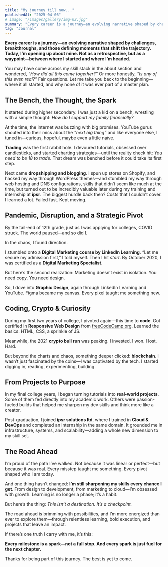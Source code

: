```yaml
---
title: "My journey till now..."
publishedAt: "2025-04-06"
# image: "/images/gallery/img-02.jpg"
summary: "Every career is a journey—an evolving narrative shaped by challenges, breakthroughs, and those defining moments that shift the trajectory."
tag: "Journal"
---
```


**Every career is a journey—an evolving narrative shaped by challenges, breakthroughs, and those defining moments that shift the trajectory. Today, I’m opening up about mine. Not as a retrospective, but as a waypoint—between where I started and where I’m headed.**

You may have come across my skill stack in the about section and wondered, _“How did all this come together?”_ Or more honestly, _“Is any of this even real?”_ Fair questions. Let me take you back to the beginning—where it all started, and why none of it was ever part of a master plan.

## The Bench, the Thought, the Spark

It started during higher secondary. I was just a kid on a bench, wrestling with a simple thought: _How do I support my family financially?_

At the time, the internet was buzzing with big promises. YouTube gurus shouted into their mics about the _“next big thing”_ and like everyone else, I tuned in—curious, hopeful, maybe even a little naïve.

**Trading** was the first rabbit hole. I devoured tutorials, obsessed over candlesticks, and started charting strategies—until the reality check hit: _You need to be 18 to trade_. That dream was benched before it could take its first step.

Next came **dropshipping and blogging**. I spun up stores on Shopify, and hacked my way through WordPress themes—and stumbled my way through web hosting and DNS configurations, skills that didn’t seem like much at the time, but turned out to be incredibly valuable later during my training and internship at **ipsr**. The biggest hurdle back then? Costs that I couldn’t cover. I learned a lot. Failed fast. Kept moving.

## Pandemic, Disruption, and a Strategic Pivot

By the tail-end of 12th grade, just as I was applying for colleges, COVID struck. The world paused—and so did I.

In the chaos, I found direction.

I stumbled onto a **Digital Marketing course by LinkedIn Learning**. “Let me secure my admission first,” I told myself. Then I hit _start_. By October 2020, I was certified as a **Digital Marketing Specialist**.

But here’s the second realization: Marketing doesn’t exist in isolation. You need copy. You need design.

So, I dove into **Graphic Design**, again through LinkedIn Learning and YouTube. Figma became my canvas. Every pixel taught me something new.

## Coding, Crypto & Curiosity

During my first two years of college, I pivoted again—this time to **code**. Got certified in **Responsive Web Design** from [freeCodeCamp.org](https://freeCodeCamp.org). Learned the basics: HTML, CSS, a sprinkle of JS.

Meanwhile, the 2021 **crypto bull run** was peaking. I invested. I won. I lost. Hard.

But beyond the charts and chaos, something deeper clicked: **blockchain**. I wasn’t just fascinated by the coins—I was captivated by the tech. I started digging in, reading, experimenting, building.

## From Projects to Purpose
In my final college years, I began turning tutorials into **real-world projects**. Some of them fed directly into my academic work. Others were passion-fueled builds that helped me sharpen my dev skills and think more like a creator.

Post-graduation, I joined **ipsr solutions ltd**, where I trained in **Cloud & DevOps** and completed an internship in the same domain. It grounded me in infrastructure, systems, and scalability—adding a whole new dimension to my skill set.

## The Road Ahead

I’m proud of the path I’ve walked. Not because it was linear or perfect—but because it was real. Every misstep taught me something. Every pivot shaped who I am today.

And one thing hasn’t changed: **I’m still sharpening my skills every chance I get**. From design to development, from marketing to cloud—I’m obsessed with growth. Learning is no longer a phase; it’s a habit.

But here’s the thing: _This isn’t a destination. It’s a checkpoint._

The road ahead is brimming with possibilities, and I’m more energized than ever to explore them—through relentless learning, bold execution, and projects that leave an impact.

If there’s one truth I carry with me, it’s this:

**Every milestone is a spark—not a full stop. And every spark is just fuel for the next chapter.**

Thanks for being part of this journey. The best is yet to come.